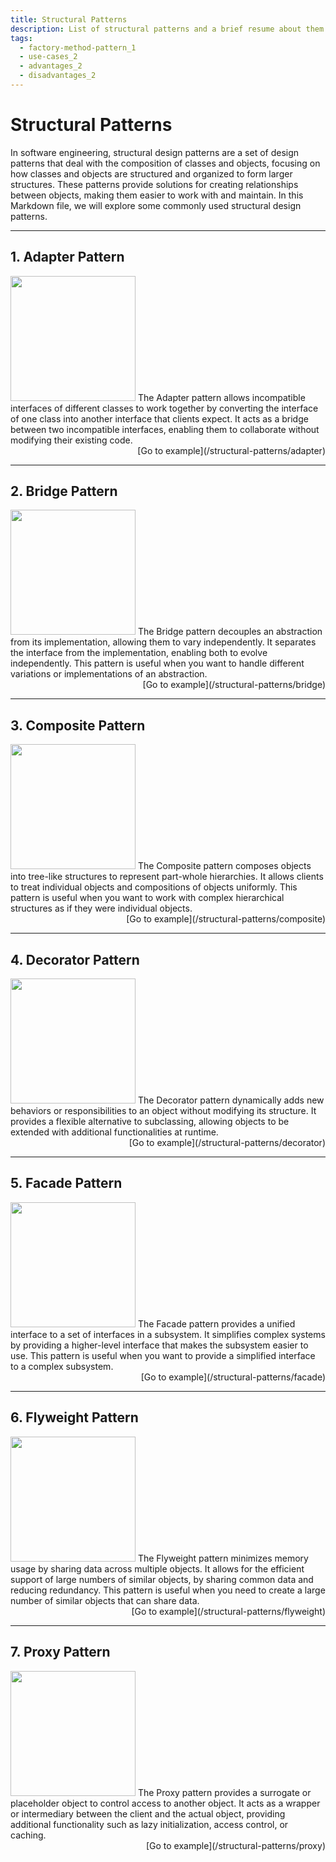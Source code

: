 ```yaml
---
title: Structural Patterns
description: List of structural patterns and a brief resume about them
tags:
  - factory-method-pattern_1
  - use-cases_2
  - advantages_2
  - disadvantages_2
---
```


# Structural Patterns

In software engineering, structural design patterns are a set of design patterns that deal with the composition of classes and objects, focusing on how classes and objects are structured and organized to form larger structures. These patterns provide solutions for creating relationships between objects, making them easier to work with and maintain. In this Markdown file, we will explore some commonly used structural design patterns.

---

## 1. Adapter Pattern

<div className='block md:flex gap-4'>
  <img
    src='https://refactoring.guru/images/patterns/cards/adapter-mini.png'
    width='200'
    height='200'
    className='m-auto'
  />
  The Adapter pattern allows incompatible interfaces of different classes to work
  together by converting the interface of one class into another interface that clients
  expect. It acts as a bridge between two incompatible interfaces, enabling them
  to collaborate without modifying their existing code.
</div>
<div align='right'>[Go to example](/structural-patterns/adapter)</div>

---

## 2. Bridge Pattern

<div className='block md:flex gap-4'>
  <img
    src='https://refactoring.guru/images/patterns/cards/bridge-mini.png'
    width='200'
    height='200'
    className='m-auto'
  />
  The Bridge pattern decouples an abstraction from its implementation, allowing them
  to vary independently. It separates the interface from the implementation, enabling
  both to evolve independently. This pattern is useful when you want to handle different
  variations or implementations of an abstraction.
</div>
<div align='right'>[Go to example](/structural-patterns/bridge)</div>

---

## 3. Composite Pattern

<div className='block md:flex gap-4'>
  <img
    src='https://refactoring.guru/images/patterns/cards/composite-mini.png'
    width='200'
    height='200'
    className='m-auto'
  />
  The Composite pattern composes objects into tree-like structures to represent part-whole
  hierarchies. It allows clients to treat individual objects and compositions of
  objects uniformly. This pattern is useful when you want to work with complex hierarchical
  structures as if they were individual objects.
</div>
<div align='right'>[Go to example](/structural-patterns/composite)</div>

---

## 4. Decorator Pattern

<div className='block md:flex gap-4'>
  <img
    src='https://refactoring.guru/images/patterns/cards/decorator-mini.png'
    width='200'
    height='200'
    className='m-auto'
  />
  The Decorator pattern dynamically adds new behaviors or responsibilities to an
  object without modifying its structure. It provides a flexible alternative to subclassing,
  allowing objects to be extended with additional functionalities at runtime.
</div>
<div align='right'>[Go to example](/structural-patterns/decorator)</div>

---

## 5. Facade Pattern

<div className='block md:flex gap-4'>
  <img
    src='https://refactoring.guru/images/patterns/cards/facade-mini.png'
    width='200'
    height='200'
    className='m-auto'
  />
  The Facade pattern provides a unified interface to a set of interfaces in a subsystem.
  It simplifies complex systems by providing a higher-level interface that makes
  the subsystem easier to use. This pattern is useful when you want to provide a
  simplified interface to a complex subsystem.
</div>
<div align='right'>[Go to example](/structural-patterns/facade)</div>

---

## 6. Flyweight Pattern

<div className='block md:flex gap-4'>
  <img
    src='https://refactoring.guru/images/patterns/cards/flyweight-mini.png'
    width='200'
    height='200'
    className='m-auto'
  />
  The Flyweight pattern minimizes memory usage by sharing data across multiple objects.
  It allows for the efficient support of large numbers of similar objects, by sharing
  common data and reducing redundancy. This pattern is useful when you need to create
  a large number of similar objects that can share data.
</div>
<div align='right'>[Go to example](/structural-patterns/flyweight)</div>

---

## 7. Proxy Pattern

<div className='block md:flex gap-4'>
  <img
    src='https://refactoring.guru/images/patterns/cards/proxy-mini.png'
    width='200'
    height='200'
    className='m-auto'
  />
  The Proxy pattern provides a surrogate or placeholder object to control access
  to another object. It acts as a wrapper or intermediary between the client and
  the actual object, providing additional functionality such as lazy initialization,
  access control, or caching.
</div>
<div align='right'>[Go to example](/structural-patterns/proxy)</div>

